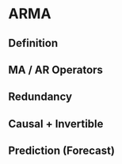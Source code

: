 # ARMA

## Definition


## MA / AR Operators

## Redundancy

## Causal + Invertible

## Prediction (Forecast)

